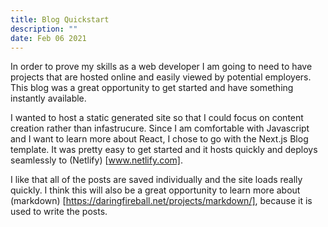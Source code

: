 ```yaml
---
title: Blog Quickstart
description: ""
date: Feb 06 2021
---
```


In order to prove my skills as a web developer I am going to need to have projects that are hosted online and
easily viewed by potential employers. This blog was a great opportunity to get started and have something instantly
available. 

I wanted to host a static generated site so that I could focus on content creation rather than infastrucure.
Since I am comfortable with Javascript and I want to learn more about React, I chose to go with the Next.js Blog template.
It was pretty easy to get started and it hosts quickly and deploys seamlessly to (Netlify) [www.netlify.com].

I like that all of the posts are saved individually and the site loads really quickly. I think this will also be a great opportunity
to learn more about (markdown) [https://daringfireball.net/projects/markdown/], because it is used to write the posts.